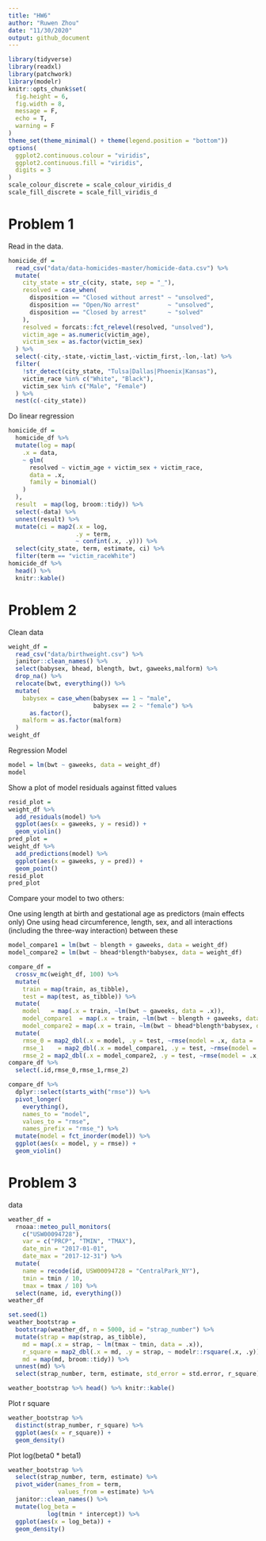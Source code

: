 ```yaml
---
title: "HW6"
author: "Ruwen Zhou"
date: "11/30/2020"
output: github_document
---
```


```r
library(tidyverse)
library(readxl)
library(patchwork)
library(modelr)
knitr::opts_chunk$set(
  fig.height = 6,
  fig.width = 8,
  message = F,
  echo = T,
  warning = F
)
theme_set(theme_minimal() + theme(legend.position = "bottom"))
options(
  ggplot2.continuous.colour = "viridis",
  ggplot2.continuous.fill = "viridis",
  digits = 3
)
scale_colour_discrete = scale_colour_viridis_d
scale_fill_discrete = scale_fill_viridis_d
```

# Problem 1

Read in the data.
```r
homicide_df =
  read_csv("data/data-homicides-master/homicide-data.csv") %>%
  mutate(
    city_state = str_c(city, state, sep = "_"),
    resolved = case_when(
      disposition == "Closed without arrest" ~ "unsolved",
      disposition == "Open/No arrest"        ~ "unsolved",
      disposition == "Closed by arrest"      ~ "solved"
    ),
    resolved = forcats::fct_relevel(resolved, "unsolved"),
    victim_age = as.numeric(victim_age),
    victim_sex = as.factor(victim_sex)
  ) %>%
  select(-city,-state,-victim_last,-victim_first,-lon,-lat) %>%
  filter(
    !str_detect(city_state, "Tulsa|Dallas|Phoenix|Kansas"),
    victim_race %in% c("White", "Black"),
    victim_sex %in% c("Male", "Female")
  ) %>%
  nest(c(-city_state))
```

Do linear regression
```r
homicide_df =
  homicide_df %>%
  mutate(log = map(
    .x = data,
    ~ glm(
      resolved ~ victim_age + victim_sex + victim_race,
      data = .x,
      family = binomial()
    )
  ),
  result  = map(log, broom::tidy)) %>%
  select(-data) %>%
  unnest(result) %>%
  mutate(ci = map2(.x = log,
                   .y = term,
                   ~ confint(.x, .y))) %>%
  select(city_state, term, estimate, ci) %>%
  filter(term == "victim_raceWhite")
homicide_df %>%
  head() %>%
  knitr::kable()
```

# Problem 2
Clean data
```r
weight_df =
  read_csv("data/birthweight.csv") %>%
  janitor::clean_names() %>%
  select(babysex, bhead, blength, bwt, gaweeks,malform) %>% 
  drop_na() %>% 
  relocate(bwt, everything()) %>% 
  mutate(
    babysex = case_when(babysex == 1 ~ "male",
                        babysex == 2 ~ "female") %>% 
      as.factor(),
    malform = as.factor(malform)
  )
weight_df
```
Regression Model
```r
model = lm(bwt ~ gaweeks, data = weight_df)
model
```
Show a plot of model residuals against fitted values 
```r
resid_plot =
weight_df %>% 
  add_residuals(model) %>% 
  ggplot(aes(x = gaweeks, y = resid)) + 
  geom_violin()
pred_plot =
weight_df %>% 
  add_predictions(model) %>% 
  ggplot(aes(x = gaweeks, y = pred)) + 
  geom_point()
resid_plot
pred_plot
```

Compare your model to two others:

One using length at birth and gestational age as predictors (main effects only)
One using head circumference, length, sex, and all interactions (including the three-way interaction) between these

```r
model_compare1 = lm(bwt ~ blength + gaweeks, data = weight_df)
model_compare2 = lm(bwt ~ bhead*blength*babysex, data = weight_df)
```

```r
compare_df =
  crossv_mc(weight_df, 100) %>% 
  mutate(
    train = map(train, as_tibble),
    test = map(test, as_tibble)) %>% 
  mutate(
    model   = map(.x = train, ~lm(bwt ~ gaweeks, data = .x)),
    model_compare1  = map(.x = train, ~lm(bwt ~ blength + gaweeks, data = .x)),
    model_compare2 = map(.x = train, ~lm(bwt ~ bhead*blength*babysex, data = as_tibble(.x)))) %>% 
  mutate(
    rmse_0 = map2_dbl(.x = model, .y = test, ~rmse(model = .x, data = .y)),
    rmse_1    = map2_dbl(.x = model_compare1, .y = test, ~rmse(model = .x, data = .y)),
    rmse_2 = map2_dbl(.x = model_compare2, .y = test, ~rmse(model = .x, data = .y)))
compare_df %>% 
  select(.id,rmse_0,rmse_1,rmse_2)
```
```r
compare_df %>% 
  dplyr::select(starts_with("rmse")) %>% 
  pivot_longer(
    everything(),
    names_to = "model", 
    values_to = "rmse",
    names_prefix = "rmse_") %>% 
  mutate(model = fct_inorder(model)) %>% 
  ggplot(aes(x = model, y = rmse)) +
  geom_violin()
```



# Problem 3
data
```r
weather_df = 
  rnoaa::meteo_pull_monitors(
    c("USW00094728"),
    var = c("PRCP", "TMIN", "TMAX"), 
    date_min = "2017-01-01",
    date_max = "2017-12-31") %>%
  mutate(
    name = recode(id, USW00094728 = "CentralPark_NY"),
    tmin = tmin / 10,
    tmax = tmax / 10) %>%
  select(name, id, everything())
weather_df
```
```r
set.seed(1)
weather_bootstrap =
  bootstrap(weather_df, n = 5000, id = "strap_number") %>%
  mutate(strap = map(strap, as_tibble),
    md = map(.x = strap, ~ lm(tmax ~ tmin, data = .x)),
    r_square = map2_dbl(.x = md, .y = strap, ~ modelr::rsquare(.x, .y)),
    md = map(md, broom::tidy)) %>%
  unnest(md) %>%
  select(strap_number, term, estimate, std_error = std.error, r_square)

weather_bootstrap %>% head() %>% knitr::kable()
```

Plot r square
```r
weather_bootstrap %>%
  distinct(strap_number, r_square) %>%
  ggplot(aes(x = r_square)) +
  geom_density()
```

Plot log(beta0 * beta1)
```r
weather_bootstrap %>%
  select(strap_number, term, estimate) %>%
  pivot_wider(names_from = term,
              values_from = estimate) %>%
  janitor::clean_names() %>%
  mutate(log_beta =
           log(tmin * intercept)) %>%
  ggplot(aes(x = log_beta)) +
  geom_density()
```











